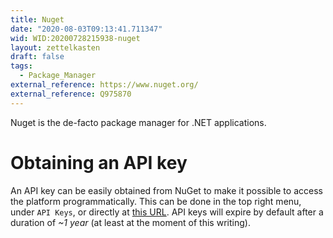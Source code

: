 ```yaml
---
title: Nuget
date: "2020-08-03T09:13:41.711347"
wid: WID:20200728215938-nuget
layout: zettelkasten
draft: false
tags:
  - Package_Manager
external_reference: https://www.nuget.org/
external_reference: Q975870
---
```


Nuget is the de-facto package manager for .NET applications.

Obtaining an API key
====================

An API key can be easily obtained from NuGet to make it possible to
access the platform programmatically. This can be done in the top right
menu, under `API Keys`, or directly at [this
URL](https://www.nuget.org/account/apikeys). API keys will expire by
default after a duration of *\~1 year* (at least at the moment of this
writing).
